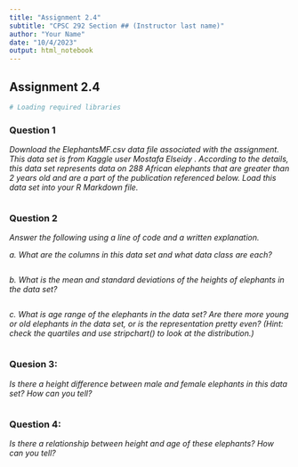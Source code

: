 ```yaml
---
title: "Assignment 2.4"
subtitle: "CPSC 292 Section ## (Instructor last name)"
author: "Your Name"
date: "10/4/2023"
output: html_notebook
---
```



## Assignment 2.4

```r
# Loading required libraries

```

### Question 1

*Download the ElephantsMF.csv data file associated with the assignment. This data set is from Kaggle user Mostafa Elseidy \href{https://www.kaggle.com/mostafaelseidy/elephantsmf}{https://www.kaggle.com/mostafaelseidy/elephantsmf}.  According to the details, this data set represents data on 288 African elephants that are greater than 2 years old and are a part of the publication referenced below.  Load this data set into your R Markdown file.  *


```r

```

### Question 2

*Answer the following using a line of code and a written explanation.*

*a. What are the columns in this data set and what data class are each?*
```r

```


*b. What is the mean and standard deviations of the heights of elephants in the data set?*

```r

```



*c. What is age range of the elephants in the data set? Are there more young or old elephants in the data set, or is the representation pretty even? (Hint: check the quartiles and use stripchart() to look at the distribution.)*

```r

```


### Quesion 3: 

*Is there a height difference between male and female elephants in this data set? How can you tell?*

```r

```

### Question 4: 

*Is there a relationship between height and age of these elephants? How can you tell?*


```r

```
